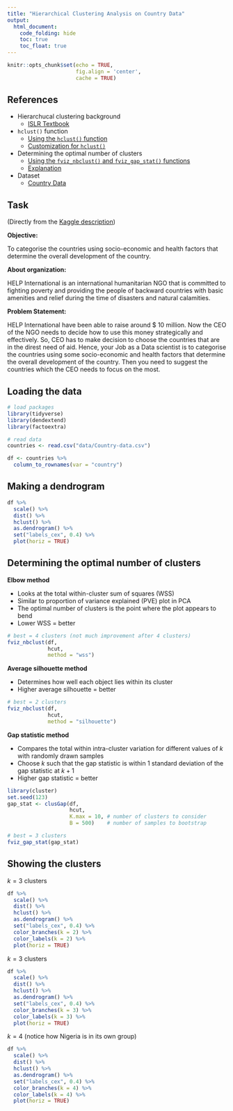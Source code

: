 ```yaml
---
title: "Hierarchical Clustering Analysis on Country Data"
output:
  html_document:
    code_folding: hide
    toc: true
    toc_float: true
---
```


```r
knitr::opts_chunk$set(echo = TRUE, 
                      fig.align = 'center',
                      cache = TRUE)
```

## References

- Hierarchucal clustering background
    - [ISLR Textbook](https://trevorhastie.github.io/ISLR/ISLR%20Seventh%20Printing.pdf)
- `hclust()` function
    - [Using the `hclust()` function](https://r-charts.com/part-whole/hclust/)
    - [Customization for `hclust()`](https://stackoverflow.com/questions/55207216/r-rect-hclust-rectangles-too-high-in-dendogram)
- Determining the optimal number of clusters
    - [Using the `fviz_nbclust()` and `fviz_gap_stat()` functions](https://rpkgs.datanovia.com/factoextra/reference/fviz_nbclust.html)
    - [Explanation](https://www.datanovia.com/en/lessons/determining-the-optimal-number-of-clusters-3-must-know-methods/#elbow-method)
- Dataset
    - [Country Data](https://www.kaggle.com/datasets/rohan0301/unsupervised-learning-on-country-data)

## Task

(Directly from the [Kaggle description](https://www.kaggle.com/datasets/rohan0301/unsupervised-learning-on-country-data))

**Objective:**

To categorise the countries using socio-economic and health factors that determine the overall development of the country.

**About organization:**

HELP International is an international humanitarian NGO that is committed to fighting poverty and providing the people of backward countries with basic amenities and relief during the time of disasters and natural calamities.

**Problem Statement:**

HELP International have been able to raise around $ 10 million. Now the CEO of the NGO needs to decide how to use this money strategically and effectively. So, CEO has to make decision to choose the countries that are in the direst need of aid. Hence, your Job as a Data scientist is to categorise the countries using some socio-economic and health factors that determine the overall development of the country. Then you need to suggest the countries which the CEO needs to focus on the most.

## Loading the data

```r
# load packages
library(tidyverse)
library(dendextend)
library(factoextra)

# read data
countries <- read.csv("data/Country-data.csv")

df <- countries %>%
  column_to_rownames(var = "country")
```

## Making a dendrogram

```r
df %>%
  scale() %>%
  dist() %>%
  hclust() %>%
  as.dendrogram() %>%
  set("labels_cex", 0.4) %>%
  plot(horiz = TRUE)
```

## Determining the optimal number of clusters

**Elbow method**

- Looks at the total within-cluster sum of squares (WSS)
- Similar to proportion of variance explained (PVE) plot in PCA
- The optimal number of clusters is the point where the plot appears to bend
- Lower WSS = better

```r
# best = 4 clusters (not much improvement after 4 clusters)
fviz_nbclust(df, 
             hcut, 
             method = "wss")
```

**Average silhouette method**

- Determines how well each object lies within its cluster
- Higher average silhouette = better

```r
# best = 2 clusters
fviz_nbclust(df, 
             hcut, 
             method = "silhouette")
```

**Gap statistic method**

- Compares the total within intra-cluster variation for different values of $k$ with randomly drawn samples
- Choose $k$ such that the gap statistic is within 1 standard deviation of the gap statistic at $k + 1$
- Higher gap statistic = better

```r
library(cluster)
set.seed(123)
gap_stat <- clusGap(df,
                    hcut,
                    K.max = 10, # number of clusters to consider
                    B = 500)    # number of samples to bootstrap

# best = 3 clusters
fviz_gap_stat(gap_stat)
```

## Showing the clusters

$k = 3$ clusters

```r
df %>%
  scale() %>%
  dist() %>%
  hclust() %>%
  as.dendrogram() %>%
  set("labels_cex", 0.4) %>%
  color_branches(k = 2) %>% 
  color_labels(k = 2) %>%
  plot(horiz = TRUE)
```

$k = 3$ clusters

```r
df %>%
  scale() %>%
  dist() %>%
  hclust() %>%
  as.dendrogram() %>%
  set("labels_cex", 0.4) %>%
  color_branches(k = 3) %>% 
  color_labels(k = 3) %>%
  plot(horiz = TRUE)
```

$k = 4$ (notice how Nigeria is in its own group)

```r
df %>%
  scale() %>%
  dist() %>%
  hclust() %>%
  as.dendrogram() %>%
  set("labels_cex", 0.4) %>%
  color_branches(k = 4) %>% 
  color_labels(k = 4) %>%
  plot(horiz = TRUE)
```
